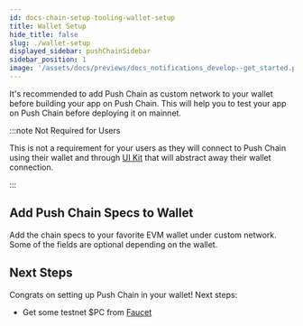 ```yaml
---
id: docs-chain-setup-tooling-wallet-setup
title: Wallet Setup
hide_title: false
slug: ./wallet-setup
displayed_sidebar: pushChainSidebar
sidebar_position: 1
image: '/assets/docs/previews/docs_notifications_develop--get_started.png'
---
```


<head>
  <title>Wallet Setup | Tooling | Setup | Push Chain Docs</title>
</head>


<!-- Content Start -->

It's recommended to add Push Chain as custom network to your wallet before building your app on Push Chain. This will help you to test your app on Push Chain before deploying it on mainnet.

:::note Not Required for Users

This is not a requirement for your users as they will connect to Push Chain using their wallet and through [UI Kit](/docs/chain/ui-kit) that will abstract away their wallet connection.

:::

## Add Push Chain Specs to Wallet

Add the chain specs to your favorite EVM wallet under custom network. Some of the fields are optional depending on the wallet.

<PushChainSpecs />

## Next Steps

Congrats on setting up Push Chain in your wallet! Next steps:

- Get some testnet $PC from [Faucet](/docs/chain/setup/tooling/faucet)
